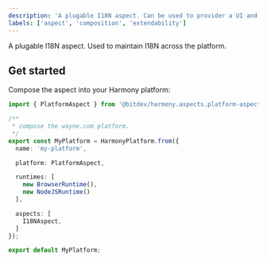 ```yaml
---
description: 'A plugable I18N aspect. Can be used to provider a UI and API.'
labels: ['aspect', 'composition', 'extendability']
---
```


A plugable I18N aspect. Used to maintain I18N across the platform.

## Get started

Compose the aspect into your Harmony platform:

```ts
import { PlatformAspect } from '@bitdev/harmony.aspects.platform-aspect';

/**
 * compose the wayne.com platform.
 */    
export const MyPlatform = HarmonyPlatform.from({
  name: 'my-platform',

  platform: PlatformAspect,

  runtimes: [
    new BrowserRuntime(),
    new NodeJSRuntime()
  ],

  aspects: [
    I18NAspect,
  ]
});

export default MyPlatform;
```